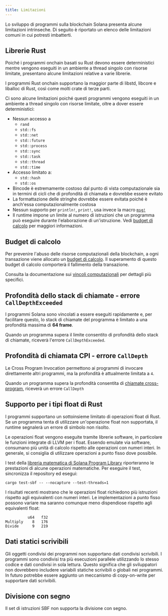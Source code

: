 ```yaml
---
title: Limitazioni
---
```


Lo sviluppo di programmi sulla blockchain Solana presenta alcune limitazioni
intrinseche. Di seguito è riportato un elenco delle limitazioni comuni in cui
potresti imbatterti.

## Librerie Rust

Poiché i programmi onchain basati su Rust devono essere deterministici mentre
vengono eseguiti in un ambiente a thread singolo con risorse limitate,
presentano alcune limitazioni relative a varie librerie.

I programmi Rust onchain supportano la maggior parte di libstd, libcore e
liballoc di Rust, così come molti crate di terze parti.

Ci sono alcune limitazioni poiché questi programmi vengono eseguiti in un
ambiente a thread singolo con risorse limitate, oltre a dover essere
deterministici:

- Nessun accesso a
  - `rand`
  - `std::fs`
  - `std::net`
  - `std::future`
  - `std::process`
  - `std::sync`
  - `std::task`
  - `std::thread`
  - `std::time`
- Accesso limitato a:
  - `std::hash`
  - `std::os`
- Bincode è estremamente costoso dal punto di vista computazionale sia in
  termini di cicli che di profondità di chiamata e dovrebbe essere evitato
- La formattazione delle stringhe dovrebbe essere evitata poiché è anch'essa
  computazionalmente costosa
- Nessun supporto per `println!`, `print!`, usa invece la macro
  [`msg!`](https://github.com/solana-labs/solana/blob/d9b0fc0e3eec67dfe4a97d9298b15969b2804fab/sdk/program/src/log.rs#L33)
- Il runtime impone un limite al numero di istruzioni che un programma può
  eseguire durante l'elaborazione di un'istruzione. Vedi
  [budget di calcolo](/docs/core/fees#compute-budget) per maggiori informazioni.

## Budget di calcolo

Per prevenire l'abuso delle risorse computazionali della blockchain, a ogni
transazione viene allocato un
[budget di calcolo](/docs/references/terminology#compute-budget). Il superamento
di questo budget di calcolo comporterà il fallimento della transazione.

Consulta la documentazione sui
[vincoli computazionali](/docs/core/fees#compute-budget) per dettagli più
specifici.

## Profondità dello stack di chiamate - errore `CallDepthExceeded`

I programmi Solana sono vincolati a essere eseguiti rapidamente e, per
facilitare questo, lo stack di chiamate del programma è limitato a una
profondità massima di **64 frame**.

Quando un programma supera il limite consentito di profondità dello stack di
chiamate, riceverà l'errore `CallDepthExceeded`.

## Profondità di chiamata CPI - errore `CallDepth`

Le Cross Program Invocation permettono ai programmi di invocare direttamente
altri programmi, ma la profondità è attualmente limitata a `4`.

Quando un programma supera la profondità consentita di
[chiamate cross-program](/docs/core/cpi), riceverà un errore `CallDepth`

## Supporto per i tipi float di Rust

I programmi supportano un sottoinsieme limitato di operazioni float di Rust. Se
un programma tenta di utilizzare un'operazione float non supportata, il runtime
segnalerà un errore di simbolo non risolto.

Le operazioni float vengono eseguite tramite librerie software, in particolare
le funzioni integrate di LLVM per i float. Essendo emulate via software,
consumano più unità di calcolo rispetto alle operazioni con numeri interi. In
generale, si consiglia di utilizzare operazioni a punto fisso dove possibile.

I test della
[libreria matematica di Solana Program Library](https://github.com/solana-labs/solana-program-library/tree/master/libraries/math)
riporteranno le prestazioni di alcune operazioni matematiche. Per eseguire il
test, sincronizza il repository ed esegui:

```shell
cargo test-sbf -- --nocapture --test-threads=1
```

I risultati recenti mostrano che le operazioni float richiedono più istruzioni
rispetto agli equivalenti con numeri interi. Le implementazioni a punto fisso
possono variare ma saranno comunque meno dispendiose rispetto agli equivalenti
float:

```text
          u64   f32
Multiply    8   176
Divide      9   219
```

## Dati statici scrivibili

Gli oggetti condivisi dei programmi non supportano dati condivisi scrivibili. I
programmi sono condivisi tra più esecuzioni parallele utilizzando lo stesso
codice e dati condivisi in sola lettura. Questo significa che gli sviluppatori
non dovrebbero includere variabili statiche scrivibili o globali nei programmi.
In futuro potrebbe essere aggiunto un meccanismo di copy-on-write per supportare
dati scrivibili.

## Divisione con segno

Il set di istruzioni SBF non supporta la divisione con segno.
